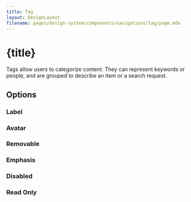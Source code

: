 ```yaml
---
title: Tag
layout: DesignLayout
filename: pages/design-system/components/navigations/tag/page.mdx
---
```



# {title}

Tags allow users to categorize content. They can represent keywords or people, and are grouped to describe an item or a search request.

<MainView />


## Options 

### Label

<LabelView />

### Avatar

<AvatarView />


### Removable

<RemovableView />

### Emphasis 

<VariantView />

### Disabled

<DisabledView />


### Read Only

<ReadOnlyView />
